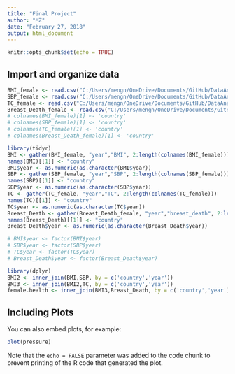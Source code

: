 ```yaml
---
title: "Final Project"
author: "MZ"
date: "February 27, 2018"
output: html_document
---
```


```r
knitr::opts_chunk$set(echo = TRUE)
```

## Import and organize data

```r
BMI_female <- read.csv("C:/Users/mengn/OneDrive/Documents/GitHub/DataAnalysiswithRUdacity/lesson3/indicator_BMI female ASM.csv", check.names = F, 1)
SBP_female <- read.csv("C:/Users/mengn/OneDrive/Documents/GitHub/DataAnalysiswithRUdacity/lesson3/Indicator_SBP female ASM.csv", check.names=F, 1)
TC_female <- read.csv("C:/Users/mengn/OneDrive/Documents/GitHub/DataAnalysiswithRUdacity/lesson3/Indicator_TC female ASM.csv", check.names=FALSE)
Breast_Death_female <- read.csv("C:/Users/mengn/OneDrive/Documents/GitHub/DataAnalysiswithRUdacity/lesson3/indicator breast female mortality.csv", check.names=FALSE)
# colnames(BMI_female)[1] <- 'country'
# colnames(SBP_female)[1] <- 'country'
# colnames(TC_female)[1] <- 'country'
# colnames(Breast_Death_female)[1] <- 'country'

library(tidyr)
BMI <- gather(BMI_female, "year","BMI", 2:length(colnames(BMI_female)))
names(BMI)[[1]] <- "country"
BMI$year <- as.numeric(as.character(BMI$year))
SBP <- gather(SBP_female, "year","SBP", 2:length(colnames(SBP_female)))
names(SBP)[[1]] <- "country"
SBP$year <- as.numeric(as.character(SBP$year))
TC <- gather(TC_female, "year","TC", 2:length(colnames(TC_female)))
names(TC)[[1]] <- "country"
TC$year <- as.numeric(as.character(TC$year))
Breast_Death <- gather(Breast_Death_female, "year","breast_death", 2:length(colnames(Breast_Death_female)))
names(Breast_Death)[[1]] <- "country"
Breast_Death$year <- as.numeric(as.character(Breast_Death$year))

# BMI$year <- factor(BMI$year)
# SBP$year <- factor(SBP$year)
# TC$year <- factor(TC$year)
# Breast_Death$year <- factor(Breast_Death$year)

library(dplyr)
BMI2 <- inner_join(BMI,SBP, by = c('country','year'))
BMI3 <- inner_join(BMI2,TC, by = c('country','year'))
female.health <- inner_join(BMI3,Breast_Death, by = c('country','year'))
```

## Including Plots

You can also embed plots, for example:

```r
plot(pressure)
```

Note that the `echo = FALSE` parameter was added to the code chunk to prevent printing of the R code that generated the plot.
